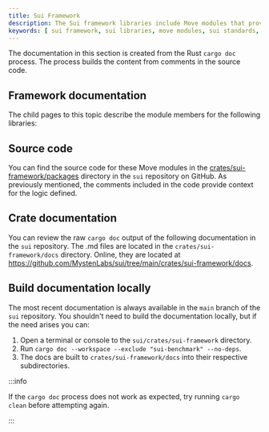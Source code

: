 ```yaml
---
title: Sui Framework
description: The Sui framework libraries include Move modules that provide the logic for Sui and its standards. A Rust process creates the documentation for the modules directly from comments in the code.
keywords: [ sui framework, sui libraries, move modules, sui standards, rust, documentation from modules, generate framework documentation, crate documentation, build documentation locally, build docs ]
---
```


The documentation in this section is created from the Rust `cargo doc` process. The process builds the content from comments in the source code.   

## Framework documentation

The child pages to this topic describe the module members for the following libraries:

## Source code

You can find the source code for these Move modules in the [crates/sui-framework/packages](https://github.com/MystenLabs/sui/tree/main/crates/sui-framework/packages) directory in the `sui` repository on GitHub. As previously mentioned, the comments included in the code provide context for the logic defined.

## Crate documentation

You can review the raw `cargo doc` output of the following documentation in the `sui` repository. The .md files are located in the `crates/sui-framework/docs` directory. Online, they are located at https://github.com/MystenLabs/sui/tree/main/crates/sui-framework/docs.

## Build documentation locally

The most recent documentation is always available in the `main` branch of the `sui` repository. You shouldn't need to build the documentation locally, but if the need arises you can:

1. Open a terminal or console to the `sui/crates/sui-framework` directory.
1. Run `cargo doc --workspace --exclude "sui-benchmark" --no-deps`.
1. The docs are built to `crates/sui-framework/docs` into their respective subdirectories.

:::info

If the `cargo doc` process does not work as expected, try running `cargo clean` before attempting again. 

:::
